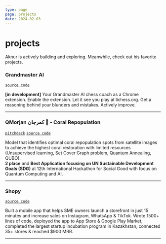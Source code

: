 ```yaml
---
type: page
page: projects
date: 2024-02-03
---
```



# projects

<Callout type="info" emoji="👾">
  Aknur is actively building and exploring. Meanwhile, check out his favorite projects.
</Callout>

### Grandmaster AI
[```source code```](https://github.com/akoQassym/grandmaster-ai)

**[in development]** Your Grandmaster AI chess coach as a Chrome extension. Enable the extension. Let it see you play at lichess.org. Get a reasoning behind your blunders and mistakes. Actively improve.

***

### QMorjan كمرجان 🪸 - Coral Repopulation
[```pitchdeck```](https://www.canva.com/design/DAGDlzHINQQ/Sqj4vnfQjR-goCGfqd68_A/edit?utm_content=DAGDlzHINQQ&utm_campaign=designshare&utm_medium=link2&utm_source=sharebutton) 
[```source code```](https://github.com/akoQassym/coral-repopulation)

Model that identifies optimal coral repopulation spots from satellite images to achieve the highest coral restoration with limited resources
(Unsupervised learning, Set Cover Graph problem, Quantum Annealing, QUBO).
\
**2 place** and **Best Application focusing on UN Sustainable Development Goals (SDG)** at 12th International Hackathon for Social Good with focus on Quantum Computing and AI.

***

### Shopy
[```source code```](https://github.com/akoQassym/shopy-mobile)

Built a mobile app that helps SME owners launch a storefront in just 15 minutes and increase sales on Instagram, WhatsApp & TikTok.
Wrote 1500+ lines of code, deployed the app to App Store & Google Play Market, completed the largest startup incubation program in Kazakhstan, connected 35+ stores & reached $900 MRR.

---
